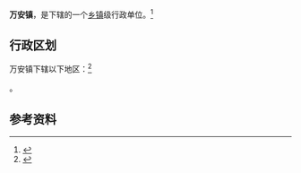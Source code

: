 {{中国乡级行政区|14/08/25/105/000}}

'''万安镇'''，是{{PRC admin/fullname|14/08/25/105/000|3}}下辖的一个[[乡镇|乡镇]]级行政单位。<ref>{{PRC admin/ref sgc|{{PRC admin/parent|14/08/25/105/000}}}}</ref>

== 行政区划 ==

万安镇下辖以下地区：<ref>{{PRC admin/ref sgc|14/08/25/105/000}}</ref>

{{PRC admin/children|14/08/25/105/000}}。

== 参考资料 ==

{{reflist}}

{{行政区划小作品}}
{{PRC admin/navcat|14/08/25/105/000}}
